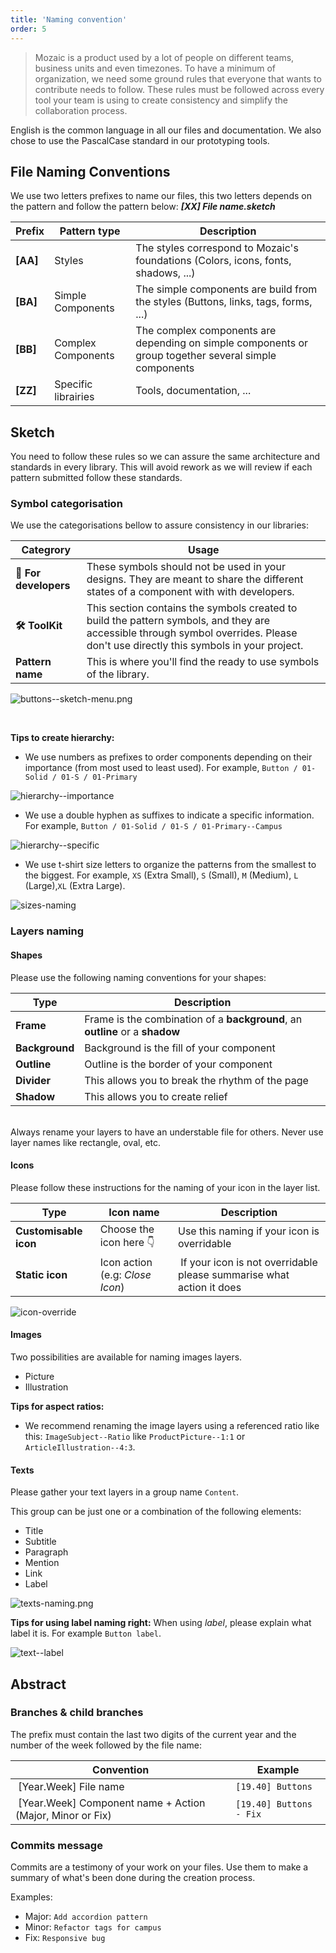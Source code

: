 ```yaml
---
title: 'Naming convention'
order: 5
---
```


> Mozaic is a product used by a lot of people on different teams, business units and even timezones. To have a minimum of organization, we need some ground rules that everyone that wants to contribute needs to follow. These rules must be followed across every tool your team is using to create consistency and simplify the collaboration process.

English is the common language in all our files and documentation. We also chose to use the PascalCase standard in our prototyping tools.

## File Naming Conventions

We use two letters prefixes to name our files, this two letters depends on the pattern and follow the pattern below: **_[XX] File name.sketch_**

| Prefix   | Pattern type        | Description                                                                                           |
| -------- | ------------------- | ----------------------------------------------------------------------------------------------------- |
| **[AA]** | Styles              | The styles correspond to Mozaic's foundations (Colors, icons, fonts, shadows, ...)                    |
| **[BA]** | Simple Components   | The simple components are build from the styles (Buttons, links, tags, forms, ...)                    |
| **[BB]** | Complex Components  | The complex components are depending on simple components or group together several simple components |
| **[ZZ]** | Specific librairies | Tools, documentation, ...                                                                             |

## Sketch

You need to follow these rules so we can assure the same architecture and standards in every library. This will avoid rework as we will review if each pattern submitted follow these standards.

### Symbol categorisation

We use the categorisations bellow to assure consistency in our libraries:

| Categrory             | Usage                                                                                                                                                                             |
| --------------------- | --------------------------------------------------------------------------------------------------------------------------------------------------------------------------------- |
| **👾 For developers** | These symbols should not be used in your designs. They are meant to share the different states of a component with with developers.                                               |
| **🛠 ToolKit**         | This section contains the symbols created to build the pattern symbols, and they are accessible through symbol overrides. Please don't use directly this symbols in your project. |
| **Pattern name**      | This is where you'll find the ready to use symbols of the library.                                                                                                                |

![buttons--sketch-menu.png](buttons--sketch-menu.png)

<br />

**Tips to create hierarchy:**

- We use numbers as prefixes to order components depending on their importance (from most used to least used). For example, `Button / 01-Solid / 01-S / 01-Primary`

![hierarchy--importance](hierarchy--importance.png)

- We use a double hyphen as suffixes to indicate a specific information. For example, `Button / 01-Solid / 01-S / 01-Primary--Campus`

![hierarchy--specific](hierarchy--specific.png)

- We use t-shirt size letters to organize the patterns from the smallest to the biggest. For example, `XS` (Extra Small), `S` (Small), `M` (Medium), `L` (Large),`XL` (Extra Large).

![sizes-naming](sizes-naming.png)

### Layers naming

#### Shapes

Please use the following naming conventions for your shapes:

| Type           | Description                                                                  |
| -------------- | ---------------------------------------------------------------------------- |
| **Frame**      | Frame is the combination of a **background**, an **outline** or a **shadow** |
| **Background** | Background is the fill of your component                                     |
| **Outline**    | Outline is the border of your component                                      |
| **Divider**    | This allows you to break the rhythm of the page                              |
| **Shadow**     | This allows you to create relief                                             |

<br />

<HintItem>
  Always rename your layers to have an understable file for others.
</HintItem>

<HintItem dont="true">
  Never use layer names like rectangle, oval, etc.
</HintItem>

#### Icons

Please follow these instructions for the naming of your icon in the layer list.

|  Type                 | Icon name                       | Description                                                           |
| --------------------- | ------------------------------- | --------------------------------------------------------------------- |
| **Customisable icon** | Choose the icon here 👇         | Use this naming if your icon is overridable                           |
| **Static icon**       | Icon action (e.g: _Close Icon_) |  If your icon is not overridable please summarise what action it does |

![icon-override](icon-override.png)

#### Images

Two possibilities are available for naming images layers.

- Picture
- Illustration

**Tips for aspect ratios:**

- We recommend renaming the image layers using a referenced ratio like this: `ImageSubject--Ratio` like `ProductPicture--1:1` or `ArticleIllustration--4:3`.

#### Texts

Please gather your text layers in a group name `Content`.

This group can be just one or a combination of the following elements:

- Title
- Subtitle
- Paragraph
- Mention
- Link
- Label

![texts-naming.png](texts-naming.png)

**Tips for using label naming right:**
When using _label_, please explain what label it is. For example `Button label`.

![text--label](text--label.png)

## Abstract

### Branches & child branches

The prefix must contain the last two digits of the current year and the number of the week followed by the file name:

| Convention                                                 | Example                 |
| ---------------------------------------------------------- | ----------------------- |
|  [Year.Week] File name                                     | `[19.40] Buttons`       |
|  [Year.Week] Component name + Action (Major, Minor or Fix) | `[19.40] Buttons - Fix` |

### Commits message

Commits are a testimony of your work on your files. Use them to make a summary of what's been done during the creation process.

Examples:

- Major: `Add accordion pattern`
- Minor: `Refactor tags for campus`
- Fix: `Responsive bug`

###
